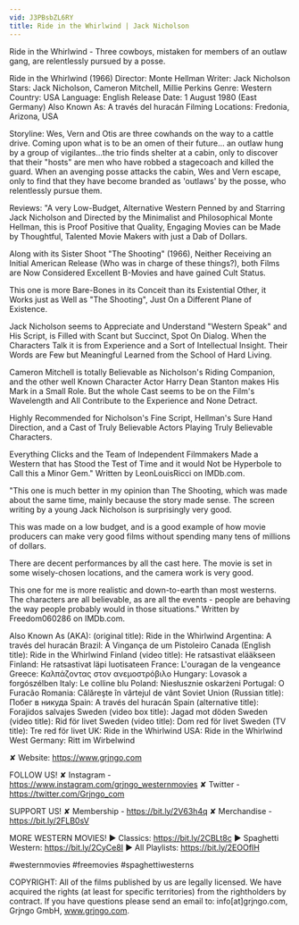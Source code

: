 ```yaml
---
vid: J3PBsbZL6RY
title: Ride in the Whirlwind | Jack Nicholson
---
```


Ride in the Whirlwind - Three cowboys, mistaken for members of an outlaw gang, are relentlessly pursued by a posse.

Ride in the Whirlwind (1966)
Director: Monte Hellman
Writer: Jack Nicholson
Stars: Jack Nicholson, Cameron Mitchell, Millie Perkins 
Genre: Western 
Country: USA
Language: English
Release Date: 1 August 1980 (East Germany) 
Also Known As: A través del huracán 
Filming Locations: Fredonia, Arizona, USA 

Storyline:
Wes, Vern and Otis are three cowhands on the way to a cattle drive. Coming upon what is to be an omen of their future... an outlaw hung by a group of vigilantes...the trio finds shelter at a cabin, only to discover that their "hosts" are men who have robbed a stagecoach and killed the guard. When an avenging posse attacks the cabin, Wes and Vern escape, only to find that they have become branded as 'outlaws' by the posse, who relentlessly pursue them.

Reviews:
"A very Low-Budget, Alternative Western Penned by and Starring Jack Nicholson and Directed by the Minimalist and Philosophical Monte Hellman, this is Proof Positive that Quality, Engaging Movies can be Made by Thoughtful, Talented Movie Makers with just a Dab of Dollars.

Along with its Sister Shoot "The Shooting" (1966), Neither Receiving an Initial American Release (Who was in charge of these things?), both Films are Now Considered Excellent B-Movies and have gained Cult Status.

This one is more Bare-Bones in its Conceit than its Existential Other, it Works just as Well as "The Shooting", Just On a Different Plane of Existence.

Jack Nicholson seems to Appreciate and Understand "Western Speak" and His Script, is Filled with Scant but Succinct, Spot On Dialog. When the Characters Talk it is from Experience and a Sort of Intellectual Insight. Their Words are Few but Meaningful Learned from the School of Hard Living.

Cameron Mitchell is totally Believable as Nicholson's Riding Companion, and the other well Known Character Actor Harry Dean Stanton makes His Mark in a Small Role. But the whole Cast seems to be on the Film's Wavelength and All Contribute to the Experience and None Detract.

Highly Recommended for Nicholson's Fine Script, Hellman's Sure Hand Direction, and a Cast of Truly Believable Actors Playing Truly Believable Characters.

Everything Clicks and the Team of Independent Filmmakers Made a Western that has Stood the Test of Time and it would Not be Hyperbole to Call this a Minor Gem." Written by LeonLouisRicci on IMDb.com.

"This one is much better in my opinion than The Shooting, which was made about the same time, mainly because the story made sense. The screen writing by a young Jack Nicholson is surprisingly very good.

This was made on a low budget, and is a good example of how movie producers can make very good films without spending many tens of millions of dollars.

There are decent performances by all the cast here. The movie is set in some wisely-chosen locations, and the camera work is very good.

This one for me is more realistic and down-to-earth than most westerns. The characters are all believable, as are all the events - people are behaving the way people probably would in those situations." Written by Freedom060286 on IMDb.com.

Also Known As (AKA):
(original title): Ride in the Whirlwind
Argentina: A través del huracán
Brazil: A Vingança de um Pistoleiro
Canada (English title): Ride in the Whirlwind
Finland (video title): He ratsastivat elääkseen
Finland: He ratsastivat läpi luotisateen
France: L'ouragan de la vengeance
Greece: Καλπάζοντας στον ανεμοστρόβιλο
Hungary: Lovasok a forgószélben
Italy: Le colline blu
Poland: Niesłusznie oskarżeni
Portugal: O Furacão
Romania: Călăreşte în vârtejul de vânt
Soviet Union (Russian title): Побег в никуда
Spain: A través del huracán
Spain (alternative title): Forajidos salvajes
Sweden (video box title): Jagad mot döden
Sweden (video title): Rid för livet
Sweden (video title): Dom red för livet
Sweden (TV title): Tre red för livet
UK: Ride in the Whirlwind
USA: Ride in the Whirlwind
West Germany: Ritt im Wirbelwind

✘ Website: https://www.grjngo.com

FOLLOW US!
✘ Instagram - https://www.instagram.com/grjngo_westernmovies
✘ Twitter - https://twitter.com/Grjngo_com

SUPPORT US!
✘ Membership - https://bit.ly/2V63h4q
✘ Merchandise - https://bit.ly/2FLB0sV

MORE WESTERN MOVIES! 
► Classics: https://bit.ly/2CBLt8c 
► Spaghetti Western: https://bit.ly/2CyCe8I 
► All Playlists: https://bit.ly/2EOOfIH 

#westernmovies #freemovies #spaghettiwesterns

COPYRIGHT: All of the films published by us are legally licensed. We have acquired the rights (at least for specific territories) from the rightholders by contract. If you have questions please send an email to: info[at]grjngo.com, Grjngo GmbH, www.grjngo.com.
